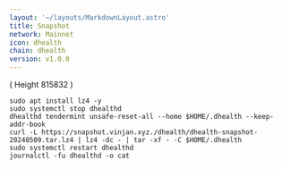 ```yaml
---
layout: '~/layouts/MarkdownLayout.astro'
title: Snapshot
network: Mainnet
icon: dhealth
chain: dhealth
version: v1.0.0
---
```

( Height  815832 )
```
sudo apt install lz4 -y
sudo systemctl stop dhealthd
dhealthd tendermint unsafe-reset-all --home $HOME/.dhealth --keep-addr-book
curl -L https://snapshot.vinjan.xyz./dhealth/dhealth-snapshot-20240509.tar.lz4 | lz4 -dc - | tar -xf - -C $HOME/.dhealth
sudo systemctl restart dhealthd
journalctl -fu dhealthd -o cat
```
